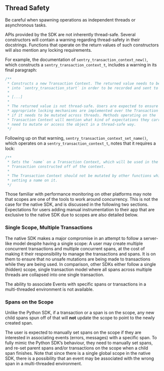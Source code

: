## Thread Safety

Be careful when spawning operations as independent threads or asynchronous tasks.

APIs provided by the SDK are not inherently thread-safe. Several constructors will contain a warning regarding thread-safety in their docstrings. Functions that operate on the return values of such constructors will also mention any locking requirements.

For example, the documentation of `sentry_transaction_context_new()`, which constructs a `sentry_transaction_context_t`, includes a warning in its final paragraph:

```c
/**
 * Constructs a new Transaction Context. The returned value needs to be passed
 * into `sentry_transaction_start` in order to be recorded and sent to sentry.
 *
 * [...]
 *
 * The returned value is not thread-safe. Users are expected to ensure that
 * appropriate locking mechanisms are implemented over the Transaction Context
 * if it needs to be mutated across threads. Methods operating on the
 * Transaction Context will mention what kind of expectations they carry if they
 * need to mutate or access the object in a thread-safe way.
 */

```

Following up on that warning, `sentry_transaction_context_set_name()`, which operates on a `sentry_transaction_context_t`, notes that it requires a lock:

```c
/**
 * Sets the `name` on a Transaction Context, which will be used in the
 * Transaction constructed off of the context.
 *
 * The Transaction Context should not be mutated by other functions while
 * setting a name on it.
 */

```

Those familiar with performance monitoring on other platforms may note that scopes are one of the tools to work around concurrency. This is not the case for the native SDK, and is discussed in the following two sections. Expectations for users adding manual instrumentation to their app that are exclusive to the native SDK due to scopes are also detailed below.

### Single Scope, Multiple Transactions

The native SDK makes a major compromise in an attempt to follow a server-like model despite having a single scope: A user may create multiple concurrent transactions and multiple concurrent spans, at the cost of making it their responsibility to manage the transactions and spans. It is on them to ensure that no unsafe mutations are being made to transactions while they are being used. In comparison, other SDKs either follow a single (hidden) scope, single transaction model where all spans across multiple threads are collapsed into one single transaction.

The ability to associate Events with specific spans or transactions in a multi-threaded environment is not available.

### Spans on the Scope

Unlike the Python SDK, if a transaction or a span is on the scope, any new child spans spun off of that will **not** update the scope to point to the newly created span.

The user is expected to manually set spans on the scope if they are interested in associating events (errors, messages) with a specific span. To fully mimic the Python SDK’s behaviour, they need to manually set spans, and re-set parent spans and/or transactions on the scope when a child span finishes. Note that since there is a single global scope in the native SDK, there is a possibility that an event may be associated with the wrong span in a multi-threaded environment.